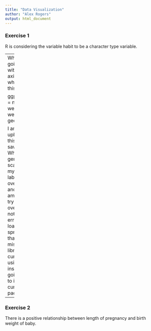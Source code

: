 ```yaml
---
title: "Data Visualization"
author: "Alex Rogers"
output: html_document
---
```


### Exercise 1

R is considering the variable habit to be a character type variable.

---
What is going on with my Y axis labels when I run this code?:


ggplot(data = nc, aes(x = weeks, y = weight)) + 
  geom_point()
  
  
  
  
  
  I am uploading this code to save it. When I generate the scatterplot my y axis labels are overlapping and messy. I am going to try starting over. I also noticed an error when I loaded the spreadsheet, that I was missing a library called curl so it was using url instead. I'm going to try to install the curl package.

---

### Exercise 2

There is a positive relationship between length of pregnancy and birth weight of baby.